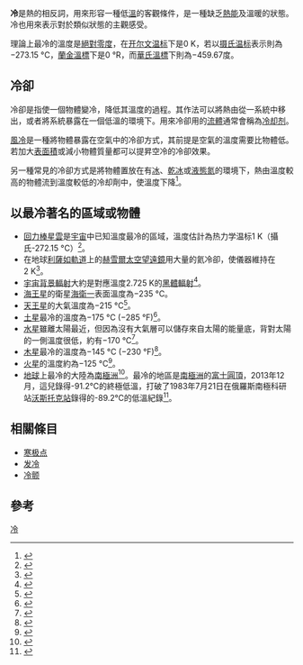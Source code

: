 {{About|一種缺乏熱的狀態|姓氏|冷姓}}

{{Wiktionary}}

'''冷'''是熱的相反詞，用來形容一種低[[溫度|溫]]的客觀條件，是一種缺乏[[熱能|熱能]]及溫暖的狀態。冷也用來表示對於類似狀態的主觀感受。

理論上最冷的溫度是[[絕對零度|絕對零度]]，在[[热力学温标|开尔文温标]]下是0 K，若以[[摄氏温标|摄氏温标]]表示則為−273.15 °C，[[蘭金溫標|蘭金溫標]]下是0 °R，而[[華氏溫標|華氏溫標]]下則為−459.67度。

==冷卻==
{{Main|冷卻}}
冷卻是指使一個物體變冷，降低其溫度的過程。其作法可以將熱由從一系統中移出，或者將系統暴露在一個低溫的環境下。用來冷卻用的[[流體|流體]]通常會稱為[[冷却剂|冷却剂]]。

[[風冷|風冷]]是一種將物體暴露在空氣中的冷卻方式，其前提是空氣的溫度需要比物體低。若加大[[表面積|表面積]]或減小物體質量都可以提昇空冷的冷卻效果。

另一種常見的冷卻方式是將物體置放在有[[冰|冰]]、[[乾冰|乾冰]]或[[液態氮|液態氮]]的環境下，熱由溫度較高的物體流到溫度較低的冷却劑中，使溫度下降<ref>{{cite book 
| author=杨纲凯 
| coauthors=冯晋云
| title= 基础物理
| location= 香港
| publisher= 香港中文大学出版社
| pages=143
| url=http://books.google.com.tw/books?ei=EoKuTJnkIY-iuQO89on8Bg&ct=result&id=o8NFNbh-Zd0C&dq=%22%E5%86%B7%E5%8D%BB%22%E5%86%B0%E3%80%81%E4%B9%BE%E5%86%B0&q=%22%E5%86%B0%E3%80%81%E4%B9%BE%E5%86%B0#search_anchor
| accessdate=2010-10-08

| year= 1985 
| isbn= 9622013325 }}</ref>。

==以最冷著名的區域或物體==
*[[回力棒星雲|回力棒星雲]]是[[宇宙|宇宙]]中已知溫度最冷的區域，溫度估計為热力学温标1 K（攝氏-272.15 °C）<ref>{{Cite web|url=http://www.jpl.nasa.gov/news/releases/97/coldspot.html|title=Boomerang Nebula boasts the coolest spot in the Universe|date=June 20, 1997|publisher=NASA's Jet Propulsion Laboratory|accessdate=July 8, 2009|archive-date=2009-08-27|archive-url=https://web.archive.org/web/20090827115717/http://jpl.nasa.gov/news/releases/97/coldspot.html|dead-url=no}}</ref>。
*在地球[[利薩如軌道|利薩如軌道]]上的[[赫雪爾太空望遠鏡|赫雪爾太空望遠鏡]]用大量的氦冷卻，使儀器維持在2 K<ref>{{cite news | author=Jonathan Amos | title='Silver Sensation' Seeks Cold Cosmos | url=http://news.bbc.co.uk/2/hi/science/nature/7864087.stm | work=BBC News | date=9 February 2009 | accessdate=2009-03-06 | archive-date=2017-12-28 | archive-url=https://web.archive.org/web/20171228082718/http://news.bbc.co.uk/2/hi/science/nature/7864087.stm | dead-url=no }}</ref>。
*[[宇宙背景輻射|宇宙背景輻射]]大約是對應溫度2.725 K的[[黑體輻射|黑體輻射]]<ref>{{cite web | last = Hinshaw | first = Gary | date = December 15, 2005 | url = http://map.gsfc.nasa.gov/m_uni/uni_101bbtest3.html | title = Tests of the Big Bang: The CMB | publisher = NASA WMAP | accessdate = 2007-01-09 | archive-date = 2007-01-10 | archive-url = https://web.archive.org/web/20070110082908/http://map.gsfc.nasa.gov/m_uni/uni_101bbtest3.html | dead-url = no }}</ref>。
*[[海王星|海王星]]的衛星[[海衛一|海衛一]]表面溫度為−235 °C。
*[[天王星|天王星]]的大氣溫度為−215 °C<ref>{{Cite web |url=http://www.nasa.gov/worldbook/uranus_worldbook.html |title=存档副本 |accessdate=2010-10-06 |archive-date=2011-08-11 |archive-url=https://www.webcitation.org/60qT840qC?url=http://www.nasa.gov/worldbook/uranus_worldbook.html |dead-url=no }}</ref>。
*[[土星|土星]]最冷的溫度為−175 °C (−285 °F)<ref>{{cite web |url=http://www.nasa.gov/worldbook/saturn_worldbook.html |title=存档副本 |accessdate=2007-07-27 |deadurl=yes |archiveurl=https://www.webcitation.org/616W1CQJQ?url=http://www.nasa.gov/worldbook/saturn_worldbook.html |archivedate=2011-08-21 }}</ref>。
*[[水星|水星]]雖離太陽最近，但因為沒有大氣層可以儲存來自太陽的能量底，背對太陽的一側溫度很低，約有−170 °C<ref>{{cite web |url=http://www.nasa.gov/worldbook/mercury_worldbook.html |title=存档副本 |accessdate=2009-09-26 |archive-date=2010-01-17 |archive-url=https://www.webcitation.org/5mq2ainKL?url=http://www.nasa.gov/worldbook/mercury_worldbook.html |dead-url=no }}</ref>。
*[[木星|木星]]最冷的溫度為−145 °C (−230 °F)<ref>{{cite web |url=http://www.nasa.gov/worldbook/jupiter_worldbook.html |title=存档副本 |accessdate=2006-08-10 |archive-date=2005-01-05 |archive-url=https://web.archive.org/web/20050105155019/http://www.nasa.gov/worldbook/jupiter_worldbook.html |dead-url=no }}</ref>。
*[[火星|火星]]的溫度約為−125 °C<ref>{{Cite web |url=http://www.nasa.gov/worldbook/mars_worldbook.html |title=存档副本 |accessdate=2010-10-06 |archive-date=2006-10-01 |archive-url=https://web.archive.org/web/20061001100002/http://www1.nasa.gov/worldbook/mars_worldbook.html |dead-url=no }}</ref>。
*[[地球|地球]]上最冷的大陸為[[南極洲|南極洲]]<ref>{{Cite web |url=http://earthobservatory.nasa.gov/IOTD/view.php?id=8070 |title=存档副本 |accessdate=2010-10-06 |archive-date=2009-01-19 |archive-url=https://web.archive.org/web/20090119213621/http://earthobservatory.nasa.gov/IOTD/view.php?id=8070 |dead-url=no }}</ref>。最冷的地區是[[南極洲|南極洲]]的[[富士圓頂|富士圓頂]]，2013年12月，這兒錄得-91.2℃的終極低溫，打破了1983年7月21日在俄羅斯南極科研站[[沃斯托克站|沃斯托克站]]錄得的-89.2℃的低溫紀錄<ref>{{Cite web |url=http://indian.ruvr.ru/news/2013_12_08/Lowest-temperature-on-Earth-Antarctic/ |title=Lowest ever temperature on the surface of the Earth - minus 91.2 degrees Celsius recoded by scientists in the Antarctic |accessdate=2013-12-09 |archive-date=2013-12-12 |archive-url=https://web.archive.org/web/20131212080054/http://indian.ruvr.ru/news/2013_12_08/Lowest-temperature-on-Earth-Antarctic/ |dead-url=no }}</ref>。

== 相關條目 ==
*[[寒极点|寒极点]]
*[[发冷|发冷]]
*[[冷颤|冷颤]]

== 參考 ==
{{Reflist}}

[[Category:冷|]]